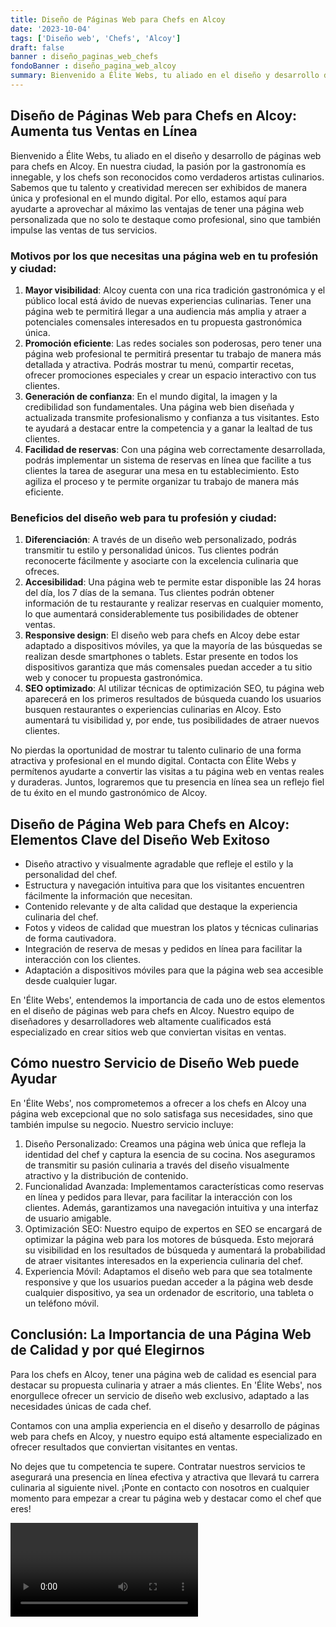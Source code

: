 ```yaml
---
title: Diseño de Páginas Web para Chefs en Alcoy
date: '2023-10-04'
tags: ['Diseño web', 'Chefs', 'Alcoy']
draft: false
banner : diseño_paginas_web_chefs
fondoBanner : diseño_pagina_web_alcoy
summary: Bienvenido a Élite Webs, tu aliado en el diseño y desarrollo de páginas web para chefs en Alcoy. En nuestra ciudad, la pasión por la gastronomía es innegable, y los chefs son reconocidos como verdaderos artistas culinarios. Sabemos que tu talento y creatividad merecen ser exhibidos de manera única y profesional en el mundo digital. Por ello, estamos aquí para ayudarte a aprovechar al máximo las ventajas de tener una página web personalizada que no solo te destaque como profesional, sino que también impulse las ventas de tus servicios.
---
```


## **Diseño de Páginas Web para Chefs en Alcoy: Aumenta tus Ventas en Línea**

Bienvenido a Élite Webs, tu aliado en el diseño y desarrollo de páginas web para chefs en Alcoy. En nuestra ciudad, la pasión por la gastronomía es innegable, y los chefs son reconocidos como verdaderos artistas culinarios. Sabemos que tu talento y creatividad merecen ser exhibidos de manera única y profesional en el mundo digital. Por ello, estamos aquí para ayudarte a aprovechar al máximo las ventajas de tener una página web personalizada que no solo te destaque como profesional, sino que también impulse las ventas de tus servicios.

### **Motivos por los que necesitas una página web en tu profesión y ciudad:**

1. **Mayor visibilidad**: Alcoy cuenta con una rica tradición gastronómica y el público local está ávido de nuevas experiencias culinarias. Tener una página web te permitirá llegar a una audiencia más amplia y atraer a potenciales comensales interesados en tu propuesta gastronómica única.
2. **Promoción eficiente**: Las redes sociales son poderosas, pero tener una página web profesional te permitirá presentar tu trabajo de manera más detallada y atractiva. Podrás mostrar tu menú, compartir recetas, ofrecer promociones especiales y crear un espacio interactivo con tus clientes.
3. **Generación de confianza**: En el mundo digital, la imagen y la credibilidad son fundamentales. Una página web bien diseñada y actualizada transmite profesionalismo y confianza a tus visitantes. Esto te ayudará a destacar entre la competencia y a ganar la lealtad de tus clientes.
4. **Facilidad de reservas**: Con una página web correctamente desarrollada, podrás implementar un sistema de reservas en línea que facilite a tus clientes la tarea de asegurar una mesa en tu establecimiento. Esto agiliza el proceso y te permite organizar tu trabajo de manera más eficiente.

### **Beneficios del diseño web para tu profesión y ciudad:**

1. **Diferenciación**: A través de un diseño web personalizado, podrás transmitir tu estilo y personalidad únicos. Tus clientes podrán reconocerte fácilmente y asociarte con la excelencia culinaria que ofreces.
2. **Accesibilidad**: Una página web te permite estar disponible las 24 horas del día, los 7 días de la semana. Tus clientes podrán obtener información de tu restaurante y realizar reservas en cualquier momento, lo que aumentará considerablemente tus posibilidades de obtener ventas.
3. **Responsive design**: El diseño web para chefs en Alcoy debe estar adaptado a dispositivos móviles, ya que la mayoría de las búsquedas se realizan desde smartphones o tablets. Estar presente en todos los dispositivos garantiza que más comensales puedan acceder a tu sitio web y conocer tu propuesta gastronómica.
4. **SEO optimizado**: Al utilizar técnicas de optimización SEO, tu página web aparecerá en los primeros resultados de búsqueda cuando los usuarios busquen restaurantes o experiencias culinarias en Alcoy. Esto aumentará tu visibilidad y, por ende, tus posibilidades de atraer nuevos clientes.

No pierdas la oportunidad de mostrar tu talento culinario de una forma atractiva y profesional en el mundo digital. Contacta con Élite Webs y permítenos ayudarte a convertir las visitas a tu página web en ventas reales y duraderas. Juntos, lograremos que tu presencia en línea sea un reflejo fiel de tu éxito en el mundo gastronómico de Alcoy.

<GifSeo />

<Cta />

## Diseño de Página Web para Chefs en Alcoy: Elementos Clave del Diseño Web Exitoso

- Diseño atractivo y visualmente agradable que refleje el estilo y la personalidad del chef.
- Estructura y navegación intuitiva para que los visitantes encuentren fácilmente la información que necesitan.
- Contenido relevante y de alta calidad que destaque la experiencia culinaria del chef.
- Fotos y videos de calidad que muestran los platos y técnicas culinarias de forma cautivadora.
- Integración de reserva de mesas y pedidos en línea para facilitar la interacción con los clientes.
- Adaptación a dispositivos móviles para que la página web sea accesible desde cualquier lugar.

En 'Élite Webs', entendemos la importancia de cada uno de estos elementos en el diseño de páginas web para chefs en Alcoy. Nuestro equipo de diseñadores y desarrolladores web altamente cualificados está especializado en crear sitios web que conviertan visitas en ventas.

## Cómo nuestro Servicio de Diseño Web puede Ayudar

En 'Élite Webs', nos comprometemos a ofrecer a los chefs en Alcoy una página web excepcional que no solo satisfaga sus necesidades, sino que también impulse su negocio. Nuestro servicio incluye:

1. Diseño Personalizado: Creamos una página web única que refleja la identidad del chef y captura la esencia de su cocina. Nos aseguramos de transmitir su pasión culinaria a través del diseño visualmente atractivo y la distribución de contenido.
2. Funcionalidad Avanzada: Implementamos características como reservas en línea y pedidos para llevar, para facilitar la interacción con los clientes. Además, garantizamos una navegación intuitiva y una interfaz de usuario amigable.
3. Optimización SEO: Nuestro equipo de expertos en SEO se encargará de optimizar la página web para los motores de búsqueda. Esto mejorará su visibilidad en los resultados de búsqueda y aumentará la probabilidad de atraer visitantes interesados ​​en la experiencia culinaria del chef.
4. Experiencia Móvil: Adaptamos el diseño web para que sea totalmente responsive y que los usuarios puedan acceder a la página web desde cualquier dispositivo, ya sea un ordenador de escritorio, una tableta o un teléfono móvil.

## Conclusión: La Importancia de una Página Web de Calidad y por qué Elegirnos

Para los chefs en Alcoy, tener una página web de calidad es esencial para destacar su propuesta culinaria y atraer a más clientes. En 'Élite Webs', nos enorgullece ofrecer un servicio de diseño web exclusivo, adaptado a las necesidades únicas de cada chef.

Contamos con una amplia experiencia en el diseño y desarrollo de páginas web para chefs en Alcoy, y nuestro equipo está altamente especializado en ofrecer resultados que conviertan visitantes en ventas.

No dejes que tu competencia te supere. Contratar nuestros servicios te asegurará una presencia en línea efectiva y atractiva que llevará tu carrera culinaria al siguiente nivel. ¡Ponte en contacto con nosotros en cualquier momento para empezar a crear tu página web y destacar como el chef que eres!

<Video />

<CtaBot job='Chefs' city='Alcoy'/>

<Gmaps query='Alcoy+españa+maps' />
